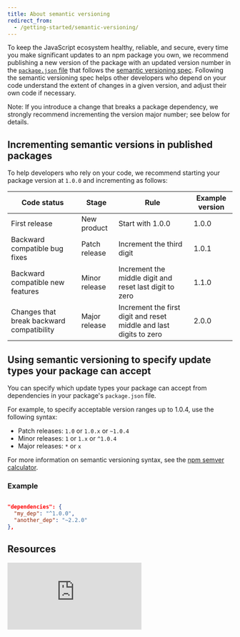 ```yaml
---
title: About semantic versioning
redirect_from:
  - /getting-started/semantic-versioning/
---
```


To keep the JavaScript ecosystem healthy, reliable, and secure, every time you make significant updates to an npm package you own, we recommend publishing a new version of the package with an updated version number in the [`package.json` file][pkg-json] that follows the [semantic versioning spec][semver-org]. Following the semantic versioning spec helps other developers who depend on your code understand the extent of changes in a given version, and adjust their own code if necessary.

<div class="note">

<span class="bold">Note:</span> If you introduce a change that breaks a package dependency, we strongly recommend incrementing the version <span class="bold">major number</span>; see below for details.

</div>

## Incrementing semantic versions in published packages

To help developers who rely on your code, we recommend starting your package version at `1.0.0` and incrementing as follows:

| Code status | Stage | Rule | Example version |
|-------------|-------|------|----------------|
| First release | New product | Start with 1.0.0 | 1.0.0 |
| Backward compatible bug fixes | Patch release | Increment the third digit | 1.0.1 |
| Backward compatible new features | Minor release | Increment the middle digit and reset last digit to zero | 1.1.0 |
| Changes that break backward compatibility | Major release | Increment the first digit and reset middle and last digits to zero | 2.0.0 |

## Using semantic versioning to specify update types your package can accept

You can specify which update types your package can accept from dependencies in your package's `package.json` file.

For example, to specify acceptable version ranges up to 1.0.4, use the following syntax:

* Patch releases: `1.0` or `1.0.x` or `~1.0.4`
* Minor releases: `1` or `1.x` or `^1.0.4`
* Major releases: `*` or `x`

For more information on semantic versioning syntax, see the [npm semver calculator][semver-calc].

### Example

```json

"dependencies": {
  "my_dep": "^1.0.0",
  "another_dep": "~2.2.0"
},
```

## Resources

<iframe src="https://www.youtube.com/embed/kK4Meix58R4" frameborder="0" allowfullscreen></iframe>


[semver-calc]: https://semver.npmjs.com/
[pkg-json]: creating-a-package-json-file![Flag_Feedback](https://user-images.githubusercontent.com/118882718/203511473-70d420d7-2022-4658-9996-71acf7c4fa52.png)

[semver-org]: http://semver.org/
[semver-video]: https://www.youtube.com/embed/kK4Meix58R4
